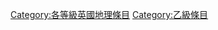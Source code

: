{{Articles by Quality|topic=英國地理|project=英國地理|format=toc}}
[[Category:各等級英國地理條目|Category:各等級英國地理條目]]
[[Category:乙級條目|Category:乙級條目]]